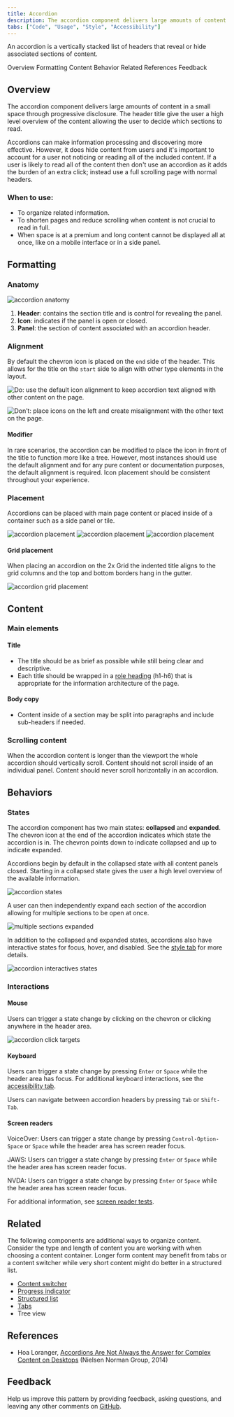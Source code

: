 ```yaml
---
title: Accordion
description: The accordion component delivers large amounts of content in a small space through progressive disclosure. The user gets key details about the underlying content and can choose to expand that content.
tabs: ["Code", "Usage", "Style", "Accessibility"]
---
```


<PageDescription>

An accordion is a vertically stacked list of headers that reveal or hide associated sections of content.

</PageDescription>

<AnchorLinks>

<AnchorLink>Overview</AnchorLink>
<AnchorLink>Formatting</AnchorLink>
<AnchorLink>Content</AnchorLink>
<AnchorLink>Behavior</AnchorLink>
<AnchorLink>Related</AnchorLink>
<AnchorLink>References</AnchorLink>
<AnchorLink>Feedback</AnchorLink>

</AnchorLinks>

## Overview

The accordion component delivers large amounts of content in a small space through progressive disclosure. The header title give the user a high level overview of the content allowing the user to decide which sections to read.

Accordions can make information processing and discovering more effective. However, it does hide content from users and it's important to account for a user not noticing or reading all of the included content. If a user is likely to read all of the content then don't use an accordion as it adds the burden of an extra click; instead use a full scrolling page with normal headers.

### When to use:

- To organize related information.
- To shorten pages and reduce scrolling when content is not crucial to read in full.
- When space is at a premium and long content cannot be displayed all at once, like on a mobile interface or in a side panel.

## Formatting

### Anatomy

<Row>
<Column colLg={8}>

![accordion anatomy](images/accordion-anatomy.png)

</Column>
</Row>

1. **Header**: contains the section title and is control for revealing the panel.
2. **Icon**: indicates if the panel is open or closed.
3. **Panel**: the section of content associated with an accordion header.

### Alignment

By default the chevron icon is placed on the `end` side of the header. This allows for the title on the `start` side to align with other type elements in the layout.

<DoDontRow>
<DoDont
colMd={4} colLg={4}
caption="Do use the default icon alignment to keep accordion text aligned with other content on the page.">

![Do: use the default icon alignment to keep accordion text aligned with other content on the page.](./images/accordion-alignment-do.png)

</DoDont>
<DoDont
colMd={4} colLg={4}
type="dont"
caption="Don’t place icons on the left and create misalignment with the other text on the page.">

![Don’t: place icons on the left and create misalignment with the other text on the page.](./images/accordion-alignment-dont.png)

</DoDont>
</DoDontRow>

#### Modifier

In rare scenarios, the accordion can be modified to place the icon in front of the title to function more like a tree. However, most instances should use the default alignment and for any pure content or documentation purposes, the default alignment is required. Icon placement should be consistent throughout your experience.

### Placement

Accordions can be placed with main page content or placed inside of a container such as a side panel or tile.

<Row>
<Column  colLg={12} colMd={12} colSm={4}>
<ArtDirection>

![accordion placement](images/accordion-placement-2m.png)
![accordion placement](images/accordion-placement-2.png)
![accordion placement](images/accordion-placement-2.png)

</ArtDirection>
</Column>
</Row>

#### Grid placement

When placing an accordion on the 2x Grid the indented title aligns to the grid columns and the top and bottom borders hang in the gutter.

<Row>
<Column colLg={8}>

![accordion grid placement](images/accordion-placement-1.png)

</Column>
</Row>

## Content

### Main elements

#### Title

- The title should be as brief as possible while still being clear and descriptive.
- Each title should be wrapped in a [role heading](https://www.w3.org/TR/wai-aria-practices-1.1/#wai-aria-roles-states-and-properties) (h1-h6) that is appropriate for the information architecture of the page.

#### Body copy

- Content inside of a section may be split into paragraphs and include sub-headers if needed.

### Scrolling content

When the accordion content is longer than the viewport the whole accordion should vertically scroll. Content should not scroll inside of an individual panel. Content should never scroll horizontally in an accordion.

## Behaviors

### States

The accordion component has two main states: **collapsed** and **expanded**. The chevron icon at the end of the accordion indicates which state the accordion is in. The chevron points down to indicate collapsed and up to indicate expanded.

Accordions begin by default in the collapsed state with all content panels closed. Starting in a collapsed state gives the user a high level overview of the available information.

<Row>
<Column colLg={8}>

![accordion states](images/accordion-state-1.png)

</Column>
</Row>

A user can then independently expand each section of the accordion allowing for multiple sections to be open at once.

<Row>
<Column colLg={8}>

![multiple sections expanded](images/accordion-state-2.png)

</Column>
</Row>

In addition to the collapsed and expanded states, accordions also have interactive states for focus, hover, and disabled. See the [style tab](/components/accordion/style) for more details.

<Row>
<Column colLg={8}>

![accordion interactives states](images/accordion-state-3.png)

</Column>
</Row>

### Interactions

#### Mouse

Users can trigger a state change by clicking on the chevron or clicking anywhere in the header area.

<Row>
<Column colLg={8}>

![accordion click targets](images/accordion-click-target.png)

</Column>
</Row>

#### Keyboard

Users can trigger a state change by pressing `Enter` or `Space` while the header area has focus. For additional keyboard interactions, see the [accessibility tab](/components/accordion/accessibility#how-it-works).

Users can navigate between accordion headers by pressing `Tab` or `Shift-Tab`.

#### Screen readers

VoiceOver: Users can trigger a state change by pressing `Control-Option-Space` or `Space` while the header area has screen reader focus.

JAWS: Users can trigger a state change by pressing `Enter` or `Space` while the header area has screen reader focus.

NVDA: Users can trigger a state change by pressing `Enter` or `Space` while the header area has screen reader focus.

For additional information, see [screen reader tests](https://www.carbondesignsystem.com/components/accordion/accessibility#macos-screen-reader-tests).

## Related

The following components are additional ways to organize content. Consider the type and length of content you are working with when choosing a content container. Longer form content may benefit from tabs or a content switcher while very short content might do better in a structured list.

- [Content switcher](/components/content-switcher/usage)
- [Progress indicator](/components/progress-indicator/usage)
- [Structured list](/components/structured-list/usage)
- [Tabs](/components/tabs/usage)
- Tree view

## References

- Hoa Loranger, [Accordions Are Not Always the Answer for Complex Content on Desktops](https://www.nngroup.com/articles/accordions-complex-content/) (Nielsen Norman Group, 2014)

## Feedback

Help us improve this pattern by providing feedback, asking questions, and leaving any other comments on [GitHub](https://github.com/carbon-design-system/carbon-website/issues/new?assignees=&labels=feedback&template=feedback.md).
